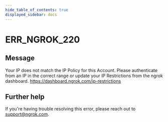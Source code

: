 ```yaml
---
hide_table_of_contents: true
displayed_sidebar: docs
---
```



# ERR_NGROK_220

## Message

Your IP does not match the IP Policy for this Account. Please authenticate from an IP in the correct range or update your IP Restrictions from the ngrok dashboard. https://dashboard.ngrok.com/ip-restrictions

<ErrorDetails error="err_ngrok_220" />

## Further help

If you're having trouble resolving this error, please reach out to [support@ngrok.com](mailto:support@ngrok.com?subject=Help%20with%20ERR_NGROK_220).
